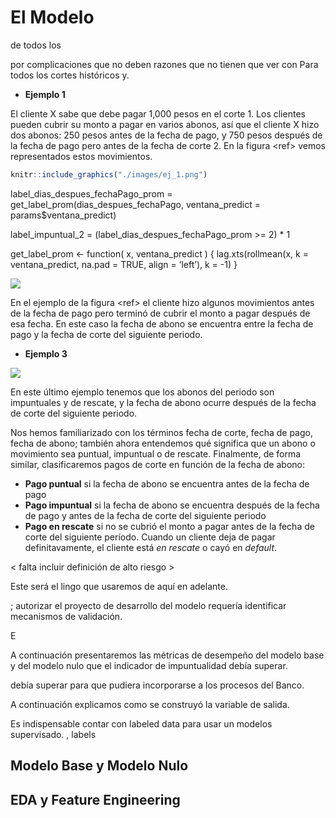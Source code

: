 <!-- # Literature -->

<!-- Here is a review of existing methods. -->

# El Modelo

 




de todos los 

por complicaciones que no deben razones que no tienen que ver con Para todos los cortes históricos y. 

<fechaAbonos son NAs>

* **Ejemplo 1**

El cliente X sabe que debe pagar 1,000 pesos en el corte 1. Los clientes pueden cubrir su monto a pagar en varios abonos, así que el cliente X hizo dos abonos: 250 pesos antes de la fecha de pago, y 750 pesos después de la fecha de pago pero antes de la fecha de corte 2. En la figura \<ref\> vemos representados estos movimientos.

```r
knitr::include_graphics("./images/ej_1.png")
```

label_dias_despues_fechaPago_prom = 
get_label_prom(dias_despues_fechaPago, ventana_predict = params$ventana_predict)

label_impuntual_2 = (label_dias_despues_fechaPago_prom >= 2) * 1

get_label_prom <- function(
  x, 
  ventana_predict
) {
  lag.xts(rollmean(x, 
                   k = ventana_predict, 
                   na.pad = TRUE, 
                   align = 'left'), 
          k = -1)
}


![](images/movs_2.png)

En el ejemplo de la figura \<ref\> el cliente hizo algunos movimientos antes de la fecha de pago pero terminó de cubrir el monto a pagar después de esa fecha. En este caso la fecha de abono se encuentra entre la fecha de pago y la fecha de corte del siguiente periodo.

* **Ejemplo 3**

![](images/movs_3.png)

En este último ejemplo tenemos que los abonos del periodo son impuntuales y de rescate, y la fecha de abono ocurre después de la fecha de corte del siguiente periodo.

Nos hemos familiarizado con los términos fecha de corte, fecha de pago, fecha de abono; también ahora entendemos qué significa que un abono o movimiento sea puntual, impuntual o de rescate. Finalmente, de forma similar, clasificaremos pagos de corte en función de la fecha de abono:

* **Pago puntual** si la fecha de abono se encuentra antes de la fecha de pago
* **Pago impuntual** si la fecha de abono se encuentra después de la fecha de pago y antes de la fecha de corte del siguiente periodo
* **Pago en rescate** si no se cubrió el monto a pagar antes de la fecha de corte del siguiente período. Cuando un cliente deja de pagar definitavamente, el cliente está *en rescate* o cayó en *default*.

< falta incluir definición de alto riesgo >

Este será el lingo que usaremos de aquí en adelante.









; autorizar el proyecto de desarrollo del modelo requería identificar mecanismos de validación. 

E

A continuación presentaremos las métricas de desempeño del modelo base y del modelo nulo que el indicador de impuntualidad debía superar.


debía superar para que pudiera incorporarse a los procesos del Banco.

A continuación explicamos como se construyó la variable de salida.

Es indispensable contar con labeled data para usar un modelos supervisado. ,   labels

## Modelo Base y Modelo Nulo

## EDA y Feature Engineering 

